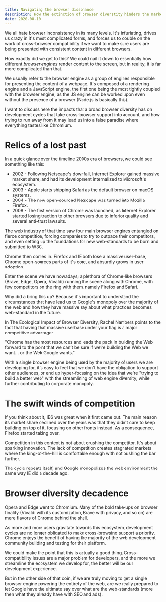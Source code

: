 ```yaml
---
title: Navigating the browser dissonance
description: How the extinction of browser diverstity hinders the market incompetitive.
date: 2020-08-10 
---
```


We all hate browser inconsistency in its many levels. It's infuriating, drives us crazy in it's most complicated forms, and forces us to double on the work of cross-browser compatibility if we want to make sure users are being presented with consistent content in different browsers.

How exactly did we get to this? We could nail it down to essentially how different *browser engines* render content to the screen, but in reality, it is far more complicated than that.

<InformationSidenote title="Browser Engine?">  

  <p className='last-line'>We usually refer to the browser engine as a group of engines responsible for presenting the content of a webpage. It's composed of a rendering engine and a JavaScript engine, the first one being the most tightly coupled with the browser engine, as the JS engine can be worked upon even without the presence of a browser (Node.js is basically this).</p>

</InformationSidenote>

I want to discuss here the impacts that a broad browser diversity has on development cycles that take cross-browser support into account, and how trying to run away from it may lead us into a false paradise where everything tastes like Chromium.

# Relics of a lost past

In a quick glance over the timeline 2000s era of browsers, we could see something like this:

- 2002 - Following Netscape's downfall, Internet Explorer gained massive market share, and had its development internalized to Microsoft's ecosystem.
- 2003 - Apple starts shipping Safari as the default browser on macOS systems.
- 2004 - The now open-sourced Netscape was turned into Mozilla Firefox.
- 2008 - The first version of Chrome was launched, as Internet Explorer started losing traction to other browsers due to inferior quality and several anti-trust lawsuits.

The web industry of that time saw four main browser engines entangled on fierce competition, forcing companies to try to outpace their competitors, and even setting up the foundations for new web-standards to be born and submitted to W3C.

Chrome then comes in. Firefox and IE both lose a massive user-base, Chrome open-sources parts of it's core, and absurdly grows in user adoption.

Enter the scene we have nowadays; a plethora of Chrome-like browsers (Brave, Edge, Opera, Vivaldi) running the scene along with Chrome, with few competitors on the ring with them, namely Firefox and Safari. 

Why did a bring this up? Because it's important to understand the circumstances that have lead us to Google's monopoly over the majority of the web and how they have massive say about what practices becomes web-standard in the future.

In The Ecological Impact of Browser Diversity, Rachel Nambers points to the fact that having that massive userbase under your flag is a major competitive advantage:

<Quote>

"Chrome has the most resources and leads the pack in building the Web forward to the point that we can’t be sure if we’re building the Web we want… or the Web Google wants."

</Quote>

With a single browser engine being used by the majority of users we are developing for, it's easy to feel that we don't have the obligation to support other audiences, or end up hyper-focusing on the idea that we're "trying to build a better web" with the streamlining of web engine diversity, while further contributing to corporate monopoly.

# The swift winds of competition

If you think about it, IE6 was great when it first came out. The main reason its market share declined over the years was that they didn't care to keep building on top of it, focusing on other fronts instead. As a consequence, Firefox started taking over.

Competition in this context is not about crushing the competitor. It's about sparking innovation. The lack of competition creates stagnated markets where the king-of-the-hill is comfortable enough with not pushing the bar further. 

The cycle repeats itself, and Google monopolizes the web environment the same way IE did a decade ago.

# Browser diversity decadence

Opera and Edge went to Chromium. Many of the bold take-ups on browser finality (Vivaldi with its customization, Brave with privacy, and so on) are mere flavors of Chrome behind the shell.

As more and more users gravitate towards this ecosystem, development cycles are no longer obligated to make cross-browsing support a priority. Chrome enjoys the benefit of having the majority of the web development community building and testing for their platform. 

We could make the point that this is actually a good thing. Cross-compatibility issues are a major problem for developers, and the more we streamline the ecosystem we develop for, the better will be our development experience.

But in the other side of that coin, if we are truly moving to get a single browser engine powering the entirety of the web, are we really prepared to let Google have the ultimate say over what are the web-standards (more then what they already have with SEO and ads).
